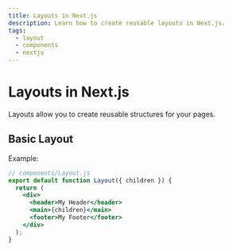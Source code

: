 ```yaml
---
title: Layouts in Next.js
description: Learn how to create reusable layouts in Next.js.
tags:
  - layout
  - components
  - nextjs
---
```


# Layouts in Next.js

Layouts allow you to create reusable structures for your pages.

## Basic Layout

Example:
```jsx
// components/Layout.js
export default function Layout({ children }) {
  return (
    <div>
      <header>My Header</header>
      <main>{children}</main>
      <footer>My Footer</footer>
    </div>
  );
}